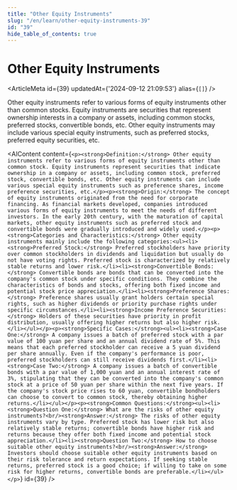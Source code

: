 ```yaml
---
title: "Other Equity Instruments"
slug: "/en/learn/other-equity-instruments-39"
id: "39"
hide_table_of_contents: true
---
```



# Other Equity Instruments

<ArticleMeta id={39} updatedAt={'2024-09-12 21:09:53'} alias={`[]`} />
<div className='border-solid border-b border-t-0 my-4 border-[var(--ifm-color-gray-300)]' />

Other equity instruments refer to various forms of equity instruments other than common stocks. Equity instruments are securities that represent ownership interests in a company or assets, including common stocks, preferred stocks, convertible bonds, etc. Other equity instruments may include various special equity instruments, such as preferred stocks, preferred equity securities, etc.

<AIContent content={`<p><strong>Definition:</strong> Other equity instruments refer to various forms of equity instruments other than common stock. Equity instruments represent securities that indicate ownership in a company or assets, including common stock, preferred stock, convertible bonds, etc. Other equity instruments can include various special equity instruments such as preference shares, income preference securities, etc.</p><p><strong>Origin:</strong> The concept of equity instruments originated from the need for corporate financing. As financial markets developed, companies introduced various forms of equity instruments to meet the needs of different investors. In the early 20th century, with the maturation of capital markets, other equity instruments such as preferred stock and convertible bonds were gradually introduced and widely used.</p><p><strong>Categories and Characteristics:</strong> Other equity instruments mainly include the following categories:<ul><li><strong>Preferred Stock:</strong> Preferred stockholders have priority over common stockholders in dividends and liquidation but usually do not have voting rights. Preferred stock is characterized by relatively stable returns and lower risk.</li><li><strong>Convertible Bonds:</strong> Convertible bonds are bonds that can be converted into the company's common stock under specific conditions. They combine the characteristics of bonds and stocks, offering both fixed income and potential stock price appreciation.</li><li><strong>Preference Shares:</strong> Preference shares usually grant holders certain special rights, such as higher dividends or priority purchase rights under specific circumstances.</li><li><strong>Income Preference Securities:</strong> Holders of these securities have priority in profit distribution, usually offering higher returns but also higher risk.</li></ul></p><p><strong>Specific Cases:</strong><ul><li><strong>Case One:</strong> A company issues a batch of preferred stock with a par value of 100 yuan per share and an annual dividend rate of 5%. This means that each preferred stockholder can receive a 5 yuan dividend per share annually. Even if the company's performance is poor, preferred stockholders can still receive dividends first.</li><li><strong>Case Two:</strong> A company issues a batch of convertible bonds with a par value of 1,000 yuan and an annual interest rate of 3%, stipulating that they can be converted into the company's common stock at a price of 50 yuan per share within the next five years. If the company's stock price rises to 60 yuan, convertible bondholders can choose to convert to common stock, thereby obtaining higher returns.</li></ul></p><p><strong>Common Questions:</strong><ul><li><strong>Question One:</strong> What are the risks of other equity instruments?<br/><strong>Answer:</strong> The risks of other equity instruments vary by type. Preferred stock has lower risk but also relatively stable returns; convertible bonds have higher risk and returns because they offer both fixed income and potential stock appreciation.</li><li><strong>Question Two:</strong> How to choose suitable other equity instruments?<br/><strong>Answer:</strong> Investors should choose suitable other equity instruments based on their risk tolerance and return expectations. If seeking stable returns, preferred stock is a good choice; if willing to take on some risk for higher returns, convertible bonds are preferable.</li></ul></p>`} id={39} />

